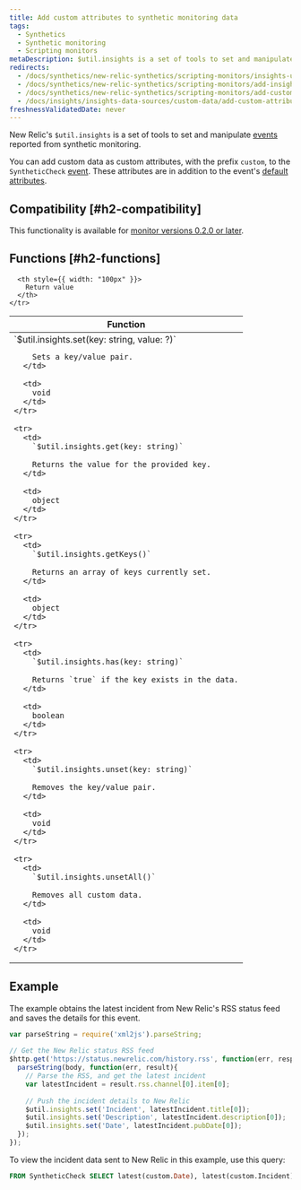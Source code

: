 ```yaml
---
title: Add custom attributes to synthetic monitoring data
tags:
  - Synthetics
  - Synthetic monitoring
  - Scripting monitors
metaDescription: $util.insights is a set of tools to set and manipulate synthetic event data in New Relic.
redirects:
  - /docs/synthetics/new-relic-synthetics/scripting-monitors/insights-utility-library-synthetics
  - /docs/synthetics/new-relic-synthetics/scripting-monitors/add-insights-attributes-synthetics-events
  - /docs/synthetics/new-relic-synthetics/scripting-monitors/add-custom-attributes-new-relic-synthetics-data
  - /docs/insights/insights-data-sources/custom-data/add-custom-attributes-synthetics-events
freshnessValidatedDate: never
---
```


New Relic's `$util.insights` is a set of tools to set and manipulate [events](/docs/using-new-relic/data/understand-data/new-relic-data-types#event-data) reported from synthetic monitoring.

You can add custom data as custom attributes, with the prefix `custom`, to the `SyntheticCheck` [event](/docs/data-apis/understand-data/new-relic-data-types/#event-data). These attributes are in addition to the event's [default attributes](/docs/insights/new-relic-insights/decorating-events/synthetics-default-attributes-insights#syntheticcheck-table).

## Compatibility [#h2-compatibility]

This functionality is available for [monitor versions 0.2.0 or later](/docs/synthetics/new-relic-synthetics/scripting-monitors/scripted-monitor-runtime-environment).

## Functions [#h2-functions]

<table>
  <thead>
    <tr>
      <th>
        Function
      </th>

      <th style={{ width: "100px" }}>
        Return value
      </th>
    </tr>
  </thead>

  <tbody>
    <tr>
      <td>
        `$util.insights.set(key: string, value: ?)`

        Sets a key/value pair.
      </td>

      <td>
        void
      </td>
    </tr>

    <tr>
      <td>
        `$util.insights.get(key: string)`

        Returns the value for the provided key.
      </td>

      <td>
        object
      </td>
    </tr>

    <tr>
      <td>
        `$util.insights.getKeys()`

        Returns an array of keys currently set.
      </td>

      <td>
        object
      </td>
    </tr>

    <tr>
      <td>
        `$util.insights.has(key: string)`

        Returns `true` if the key exists in the data.
      </td>

      <td>
        boolean
      </td>
    </tr>

    <tr>
      <td>
        `$util.insights.unset(key: string)`

        Removes the key/value pair.
      </td>

      <td>
        void
      </td>
    </tr>

    <tr>
      <td>
        `$util.insights.unsetAll()`

        Removes all custom data.
      </td>

      <td>
        void
      </td>
    </tr>
  </tbody>
</table>

## Example

The example obtains the latest incident from New Relic's RSS status feed and saves the details for this event.

```javascript
var parseString = require('xml2js').parseString;
 
// Get the New Relic status RSS feed
$http.get('https://status.newrelic.com/history.rss', function(err, response, body) {
  parseString(body, function(err, result){
    // Parse the RSS, and get the latest incident
    var latestIncident = result.rss.channel[0].item[0];
    
    // Push the incident details to New Relic 
    $util.insights.set('Incident', latestIncident.title[0]);
    $util.insights.set('Description', latestIncident.description[0]);
    $util.insights.set('Date', latestIncident.pubDate[0]);
  });
});
```

To view the incident data sent to New Relic in this example, use this query:

```sql
FROM SyntheticCheck SELECT latest(custom.Date), latest(custom.Incident), latest(custom.Description) WHERE monitorName = "Monitor Name Here"
```
